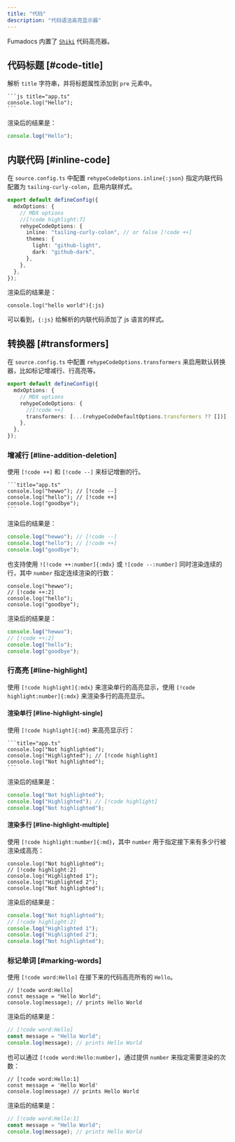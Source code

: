 ```yaml
---
title: "代码"
description: "代码语法高亮显示器"
---
```


Fumadocs 内置了 [`Shiki`](https://shiki.style/) 代码高亮器。

## 代码标题 [#code-title]

解析 `title` 字符串，并将标题属性添加到 `pre` 元素中。

````mdx
```js title="app.ts"
console.log("Hello");
```
````

渲染后的结果是：

```js title="app.ts"
console.log("Hello");
```

## 内联代码 [#inline-code]

在 `source.config.ts` 中配置 `rehypeCodeOptions.inline{:json}` 指定内联代码配置为 `tailing-curly-colon`，启用内联样式。

```ts title="source.config.ts"
export default defineConfig({
  mdxOptions: {
    // MDX options
    //[!code highlight:7]
    rehypeCodeOptions: {
      inline: "tailing-curly-colon", // or false [!code ++]
      themes: {
        light: "github-light",
        dark: "github-dark",
      },
    },
  },
});
```

渲染后的结果是：

`console.log("hello world"){:js}`

可以看到，`{:js}` 给解析的内联代码添加了 js 语言的样式。

## 转换器 [#transformers]

在 `source.config.ts` 中配置 `rehypeCodeOptions.transformers` 来启用默认转换器，比如标记增减行、行高亮等。

```ts title="source.config.ts"
export default defineConfig({
  mdxOptions: {
    // MDX options
    rehypeCodeOptions: {
      //[!code ++]
      transformers: [...(rehypeCodeDefaultOptions.transformers ?? [])],
    },
  },
});
```

### 增减行 [#line-addition-deletion]

使用 `[!code ++]` 和 `[!code --]` 来标记增删的行。

````mdx
```title="app.ts"
console.log("hewwo"); // [!code --]
console.log("hello"); // [!code ++]
console.log("goodbye");
```
````

渲染后的结果是：

```ts title="app.ts"
console.log("hewwo"); // [!code --]
console.log("hello"); // [!code ++]
console.log("goodbye");
```

也支持使用 `![!code ++:number]{:mdx}` 或 `![code --:number]` 同时渲染连续的行，其中 `number` 指定连续渲染的行数：

```mdx
console.log("hewwo");
// [!code ++:2]
console.log("hello");
console.log("goodbye");
```

渲染后的结果是：

```ts
console.log("hewwo");
// [!code ++:2]
console.log("hello");
console.log("goodbye");
```

### 行高亮 [#line-highlight]

使用 `[!code highlight]{:mdx}` 来渲染单行的高亮显示，使用 `[!code highlight:number]{:mdx}` 来渲染多行的高亮显示。

#### 渲染单行 [#line-highlight-single]

使用 `[!code highlight]{:md}` 来高亮显示行：

````mdx
```title="app.ts"
console.log("Not highlighted");
console.log("Highlighted"); // [!code highlight]
console.log("Not highlighted");
```
````

渲染后的结果是：

```ts title="app.ts"
console.log("Not highlighted");
console.log("Highlighted"); // [!code highlight]
console.log("Not highlighted");
```

#### 渲染多行 [#line-highlight-multiple]

使用 `[!code highlight:number]{:md}`，其中 `number` 用于指定接下来有多少行被渲染成高亮：

```mdx
console.log("Not highlighted");
// [!code highlight:2]
console.log("Highlighted 1");
console.log("Highlighted 2");
console.log("Not highlighted");
```

渲染后的结果是：

```ts title="app.ts"
console.log("Not highlighted");
// [!code highlight:2]
console.log("Highlighted 1");
console.log("Highlighted 2");
console.log("Not highlighted");
```

### 标记单词 [#marking-words]

使用 `[!code word:Hello]` 在接下来的代码高亮所有的 `Hello`。

```mdx
// [!code word:Hello]
const message = "Hello World";
console.log(message); // prints Hello World
```

渲染后的结果是：

```ts
// [!code word:Hello]
const message = "Hello World";
console.log(message); // prints Hello World
```

也可以通过 `[!code word:Hello:number]`，通过提供 `number` 来指定需要渲染的次数：

```mdx
// [!code word:Hello:1]
const message = 'Hello World'
console.log(message) // prints Hello World
```

渲染后的结果是：

```ts
// [!code word:Hello:1]
const message = "Hello World";
console.log(message); // prints Hello World
```
